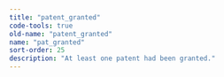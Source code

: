 ```yaml
---
title: "patent_granted"
code-tools: true
old-name: "patent_granted"
name: "pat_granted"
sort-order: 25
description: "At least one patent had been granted."
---
```

